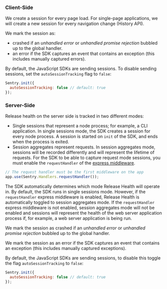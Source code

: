 ### Client-Side

We create a session for every page load. For single-page applications, we will create a new session for every navigation change (History API).

We mark the session as:
- crashed if an _unhandled error_ or _unhandled promise rejection_ bubbled up to the global handler. 
- an error if the SDK captures an event that contains an exception (this includes manually captured errors).

By default, the JavaScript SDKs are sending sessions. To disable sending sessions, set the `autoSessionTracking` flag to `false`:

```javascript
Sentry.init({
  autoSessionTracking: false // default: true
});
```

### Server-Side

Release health on the server side is tracked in two different modes: 
- Single sessions that represent a node process; for example, a CLI application.  In single sessions mode, the SDK creates a session for every node process. A session is started on `init` of the SDK, and ends when the process is exited.
- Session aggregates represent requests. In session aggregates mode, sessions will be recorded differently and will represent the lifetime of requests. For the SDK to be able to capture request mode sessions, you must enable the `requestHandler` of the [express middleware](/platforms/node/guides/express).

```javascript
// The request handler must be the first middleware on the app
app.use(Sentry.Handlers.requestHandler());
```

The SDK automatically determines which mode Release Health will operate in. By default, the SDK runs in single sessions mode. However, if the `requestHandler` express middleware is enabled, Release Health is automatically toggled to session aggregates mode. If the `requestHandler` express middleware is not enabled, session aggregates mode will not be enabled and sessions will represent the health of the web server application process if, for example, a web server application is being run.

We mark the session as crashed if an _unhandled error_ or _unhandled promise rejection_ bubbled up to the global handler.

We mark the session as an error if the SDK captures an event that contains an exception (this includes manually captured exceptions).

By default, the JavaScript SDKs are sending sessions, to disable this toggle the flag `autoSessionTracking` to `false`:

```javascript
Sentry.init({
  autoSessionTracking: false // default: true
});
```
